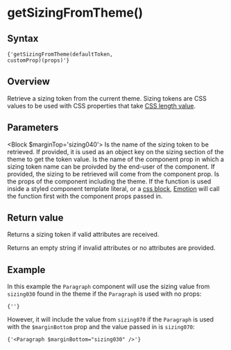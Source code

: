 

# getSizingFromTheme()

## Syntax

<Code>{'getSizingFromTheme(defaultToken, customProp)(props)'}</Code>

## Overview

Retrieve a sizing token from the current theme. Sizing tokens are CSS values to be used with CSS properties that take [CSS length value](https://developer.mozilla.org/en-US/docs/Learn/CSS/Building_blocks/Values_and_units#Numbers_lengths_and_percentages).

## Parameters

<Block $marginTop='sizing040'>
  <Prop name='defaultToken' type='ThemeToken'>
    Is the name of the sizing token to be retrieved. If provided, it is used as an object key on the sizing section of the theme to get the token value.
  </Prop>
  <Prop name='customProp' type="Exclude<keyof Props, 'theme'>">
    Is the name of the component prop in which a sizing token name can be proivded by the end-user of the component. If provided, the sizing to be retrieved will come from the component prop.
  </Prop>
  <Prop name='props' type='Props'>
    Is the props of the component including the theme. If the function is used inside a styled component template literal, or a [css block](/utils/css), [Emotion](https://emotion.sh/docs/) will call the function first with the component props passed in.
  </Prop>
</Block>

## Return value

Returns a sizing token if valid attributes are received.

Returns an empty string if invalid attributes or no attributes are provided.

## Example

<CodeFromFile language="text" path="examples/utils/get-sizing-from-theme.tsx"/>

In this example the `Paragraph` component will use the sizing value from `sizing030` found in the theme if the `Paragraph` is used with no props:

<Code>{'<Paragraph />'}</Code>

However, it will include the value from `sizing070` if the `Paragraph` is used with the `$marginBottom` prop and the value passed in is `sizing070`:

<Code>{'<Paragraph $marginBottom="sizing030" />'}</Code>
